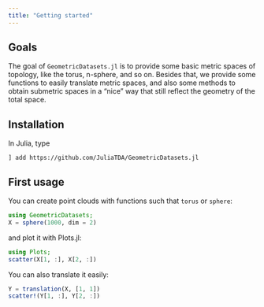 ```yaml
---
title: "Getting started"
---
```


## Goals

The goal of `GeometricDatasets.jl` is to provide some basic metric spaces of topology, like the torus, n-sphere, and so on. Besides that, we provide some functions to easily translate metric spaces, and also some methods to obtain submetric spaces in a "nice" way that still reflect the geometry of the total space.

## Installation 

In Julia, type

```
] add https://github.com/JuliaTDA/GeometricDatasets.jl
```

## First usage

You can create point clouds with functions such that `torus` or `sphere`:


```julia
using GeometricDatasets;
X = sphere(1000, dim = 2)
```

and plot it with Plots.jl:

```julia
using Plots;
scatter(X[1, :], X[2, :])
```

You can also translate it easily:

```julia
Y = translation(X, [1, 1])
scatter!(Y[1, :], Y[2, :])
```